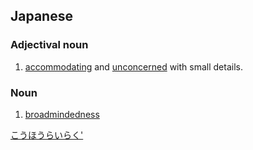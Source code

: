 ==Japanese==
{{ja-kanjitab|ごう|ほう|らい|らく|yomi=o}}

===Adjectival noun===
{{ja-adj|infl=na|ごうほうらいらく}}

# [[accommodating]] and [[unconcerned]] with small details.

===Noun===
{{ja-noun|ごうほうらいらく}}

# [[broadmindedness]]

[[Category:Yojijukugo|こうほうらいらく']]